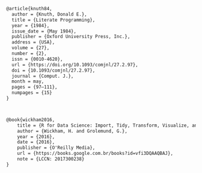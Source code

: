 ```latex
@article{knuth84,
  author = {Knuth, Donald E.},
  title = {Literate Programming},
  year = {1984},
  issue_date = {May 1984},
  publisher = {Oxford University Press, Inc.},
  address = {USA},
  volume = {27},
  number = {2},
  issn = {0010-4620},
  url = {https://doi.org/10.1093/comjnl/27.2.97},
  doi = {10.1093/comjnl/27.2.97},
  journal = {Comput. J.},
  month = may,
  pages = {97–111},
  numpages = {15}
}



@book{wickham2016,
	title = {R for Data Science: Import, Tidy, Transform, Visualize, and Model Data},
	author = {Wickham, H. and Grolemund, G.},
	year = {2016},
	date = {2016},
	publisher = {O'Reilly Media},
	url = {https://books.google.com.br/books?id=vfi3DQAAQBAJ},
	note = {LCCN: 2017300238}
}

```
